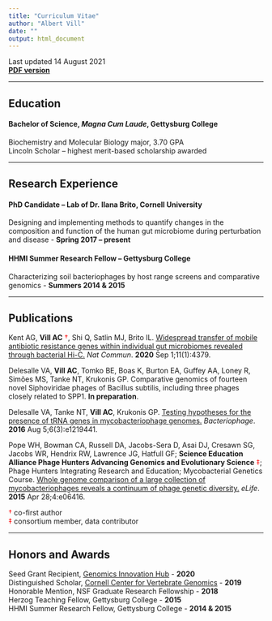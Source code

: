 ```yaml
---
title: "Curriculum Vitae"
author: "Albert Vill"
date: ""
output: html_document
---
```


Last updated 14 August 2021  
[**PDF version**](/AVill_CV_14Aug2021.pdf)

---

## Education

#### Bachelor of Science, *Magna Cum Laude*, Gettysburg College
Biochemistry and Molecular Biology major, 3.70 GPA  
Lincoln Scholar – highest merit-based scholarship awarded

---

## Research Experience

#### PhD Candidate – Lab of Dr. Ilana Brito, Cornell University
Designing and implementing methods to quantify changes in the composition and function of the human gut microbiome during perturbation and disease - **Spring 2017 – present**  

#### HHMI Summer Research Fellow – Gettysburg College
Characterizing soil bacteriophages by host range screens and comparative genomics - **Summers 2014 & 2015**

---

## Publications

Kent AG, **Vill AC** <span style="color:red">†</span>, Shi Q, Satlin MJ, Brito IL. [Widespread transfer of mobile antibiotic resistance genes within individual gut microbiomes revealed through bacterial Hi-C.](https://doi.org/10.1038/s41467-020-18164-7) *Nat Commun*. **2020** Sep 1;11(1):4379.

Delesalle VA, **Vill AC**, Tomko BE, Boas K, Burton EA, Guffey AA, Loney R, Simões MS, Tanke NT, Krukonis GP. Comparative genomics of fourteen novel Siphoviridae phages of Bacillus subtilis, including three phages closely related to SPP1. **In preparation**.

Delesalle VA, Tanke NT, **Vill AC**, Krukonis GP. [Testing hypotheses for the presence of tRNA genes in mycobacteriophage genomes.](https://doi.org/10.1080/21597081.2016.1219441) *Bacteriophage*. **2016** Aug 5;6(3):e1219441.

Pope WH, Bowman CA, Russell DA, Jacobs-Sera D, Asai DJ, Cresawn SG, Jacobs WR, Hendrix RW, Lawrence JG, Hatfull GF; **Science Education Alliance Phage Hunters Advancing Genomics and Evolutionary Science** <span style="color:red">‡</span>; Phage Hunters Integrating Research and Education; Mycobacterial Genetics Course. [Whole genome comparison of a large collection of mycobacteriophages reveals a continuum of phage genetic diversity.](https://doi.org/10.7554/elife.06416) *eLife*. **2015** Apr 28;4:e06416.

<span style="color:red">†</span> co-first author  
<span style="color:red">‡</span> consortium member, data contributor

---

## Honors and Awards

Seed Grant Recipient, [Genomics Innovation Hub](https://www.biotech.cornell.edu/core-facilities-brc/facilities/genomics-innovation-hub) - **2020**  
Distinguished Scholar, [Cornell Center for Vertebrate Genomics](https://cvg.cornell.edu/scholars-past.php) - **2019**  
Honorable Mention, NSF Graduate Research Fellowship - **2018**  
Herzog Teaching Fellow, Gettysburg College - **2015**  
HHMI Summer Research Fellow, Gettysburg College - **2014 & 2015**
